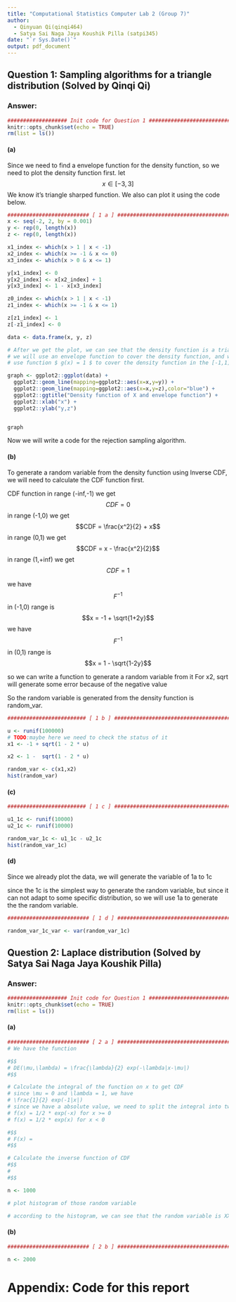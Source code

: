 ```yaml
---
title: "Computational Statistics Computer Lab 2 (Group 7)"
author: 
  - Qinyuan Qi(qinqi464)
  - Satya Sai Naga Jaya Koushik	Pilla (satpi345)
date: "`r Sys.Date()`"
output: pdf_document
---
```


## Question 1:  Sampling algorithms for a triangle distribution (Solved by Qinqi Qi)

### Answer:

```r
################### Init code for Question 1 ###################################
knitr::opts_chunk$set(echo = TRUE)
rm(list = ls())
```

#### (a) 

Since we need to find a envelope function for the density function, so we need to plot the density function first. let $$ x \in [-3, 3] $$ 
We know it's  triangle sharped function. We also can plot it using the code below.

```r
########################## [ 1 a ] #############################################
x <- seq(-2, 2, by = 0.001)
y <- rep(0, length(x))
z <- rep(0, length(x))

x1_index <- which(x > 1 | x < -1)
x2_index <- which(x >= -1 & x <= 0)
x3_index <- which(x > 0 & x <= 1)

y[x1_index] <- 0
y[x2_index] <- x[x2_index] + 1
y[x3_index] <- 1 - x[x3_index]

z0_index <- which(x > 1 | x < -1)
z1_index <- which(x >= -1 & x <= 1)

z[z1_index] <- 1
z[-z1_index] <- 0

data <- data.frame(x, y, z)

# After we get the plot, we can see that the density function is a triangle
# we will use an envelope function to cover the density function, and we can
# use function $ g(x) = 1 $ to cover the density function in the [-1,1] range. 

graph <- ggplot2::ggplot(data) +
  ggplot2::geom_line(mapping=ggplot2::aes(x=x,y=y)) + 
  ggplot2::geom_line(mapping=ggplot2::aes(x=x,y=z),color="blue") + 
  ggplot2::ggtitle("Density function of X and envelope function") +
  ggplot2::xlab("x") +
  ggplot2::ylab("y,z")


graph

```

Now we will write a code for the rejection sampling algorithm. 

#### (b) 

To generate a random variable from the density function using Inverse CDF, we will need to calculate the CDF function first.

CDF function
in range (-inf,-1) we get $$CDF = 0$$
in range (-1,0) we get $$CDF = \frac{x^2}{2} + x$$
in range (0,1)  we get $$CDF = x - \frac{x^2}{2}$$
in range (1,+inf)  we get $$CDF = 1$$

we have $$F^{-1}$$ in (-1,0) range is $$x = -1 + \sqrt{1+2y}$$
we have $$F^{-1}$$ in (0,1) range is $$x =  1 - \sqrt{1-2y}$$

so we can write a function to generate a random variable from it
For x2, sqrt will generate some error because of the negative value

So the random variable is generated from the density function is random_var.

```r
######################### [ 1 b ] #############################################

u <- runif(100000)
# TODO:maybe here we need to check the status of it
x1 <- -1 + sqrt(1 - 2 * u)

x2 <- 1 -  sqrt(1 - 2 * u)

random_var <- c(x1,x2)
hist(random_var)

```

#### (c) 
```r
######################### [ 1 c ] #############################################

u1_1c <- runif(10000)
u2_1c <- runif(10000)

random_var_1c <- u1_1c - u2_1c
hist(random_var_1c)
```


#### (d) 

Since we already plot the data, we will generate the variable of 1a to 1c

since the 1c is the simplest way to generate the random variable, but since it 
can not adapt to some specific distribution, so we will use 1a to generate the
the random variable.


```r
########################## [ 1 d ] #############################################

random_var_1c_var <- var(random_var_1c)

```


## Question 2:  Laplace distribution (Solved by Satya Sai Naga Jaya Koushik	Pilla)

### Answer:

```r
################### Init code for Question 1 ###################################
knitr::opts_chunk$set(echo = TRUE)
rm(list = ls())
```
#### (a) 
```r

########################## [ 2 a ] #############################################
# We have the function

#$$
# DE(\mu,\lambda) = \frac{\lambda}{2} exp(-\lambda|x-\mu|)
#$$

# Calculate the integral of the function on x to get CDF
# since \mu = 0 and \lambda = 1, we have
# \frac{1}{2} exp(-1|x|)
# since we have a absolute value, we need to split the integral into two parts
# f(x) = 1/2 * exp(-x) for x >= 0
# f(x) = 1/2 * exp(x) for x < 0

#$$
# F(x) =
#$$

# Calculate the inverse function of CDF
#$$
#
#$$

n <- 1000

# plot histogram of those random variable

# according to the histogram, we can see that the random variable is XXXX

```

#### (b) 
```r

########################## [ 2 b ] #############################################

n <- 2000
```

\newpage
# Appendix: Code for this report

```r
```

